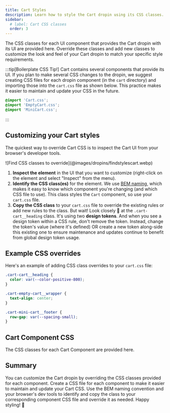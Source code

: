 ```yaml
---
title: Cart Styles
description: Learn how to style the Cart dropin using its CSS classes.
sidebar:
  # label: Cart CSS classes
  order: 3
---
```




The CSS classes for each UI component that provides the Cart dropin with its UI are provided here. Override these classes and add new classes to customize the look and feel of your Cart dropin to match your specific style requirements.

:::tip[Boilerplate CSS Tip!]
Cart contains several components that provide its UI. If you plan to make several CSS changes to the dropin, we suggest creating CSS files for each dropin component (in the `cart` directory) and importing those into the `cart.css` file as shown below. This practice makes it easier to maintain and update your CSS in the future.

```css title="cart.css"
@import 'Cart.css';
@import 'EmptyCart.css';
@import 'MiniCart.css';
```

:::

## Customizing your Cart styles

The quickest way to override Cart CSS is to inspect the Cart UI from your browser's developer tools.

<Diagram caption="Find CSS classes to override.">
  ![Find CSS classes to override](@images/dropins/findstylescart.webp)
</Diagram>

<Callouts>

1. **Inspect the element** in the UI that you want to customize (right-click on the element and select "Inspect" from the menu).
1. **Identify the CSS class(es)** for the element. We use [BEM naming](https://getbem.com/naming/), which makes it easy to know which component you're changing (and which CSS file to use). This class styles the `Cart` component, so use your `cart.css` file.
1. **Copy the CSS class** to your `cart.css` file to override the existing rules or add new rules to the class. But wait! Look closely 🧐 at the `.cart-cart__heading` class. It's using two **design tokens**. And when you see a design token within a CSS rule, don't remove the token. Instead, change the token's value (where it's defined) OR create a new token along-side this existing one to ensure maintenance and updates continue to benefit from global design token usage.

</Callouts>

## Example CSS overrides

Here's an example of adding CSS class overrides to your `cart.css` file:

```css title="cart.css"
.cart-cart__heading {
  color: var(--color-positive-800);
}

.cart-empty-cart__wrapper {
  text-align: center;
}

.cart-mini-cart__footer {
  row-gap: var(--spacing-small);
}
```

## Cart Component CSS

The CSS classes for each Cart Component are provided here.

<CodeImport code={Cart} title="cart.css" lang="css" frame="none" />

<CodeImport code={EmptyCart} title="emptyCart.css" lang="css" frame="none" />

<CodeImport code={MiniCart} title="miniCart.css" lang="css" frame="none" />

## Summary

You can customize the Cart dropin by overriding the CSS classes provided for each component. Create a CSS file for each component to make it easier to maintain and update your Cart CSS. Use the BEM naming convention and your browser's dev tools to identify and copy the class to your corresponding component CSS file and override it as needed. Happy styling! 🎨
